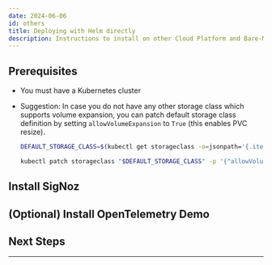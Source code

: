 ```yaml
---
date: 2024-06-06
id: others
title: Deploying with Helm directly
description: Instructions to install on other Cloud Platform and Bare-Metal Servers
---
```



<HostingDecision />

## Prerequisites

- You must have a Kubernetes cluster

<CommonPrerequisites />

- Suggestion: In case you do not have any other storage class which supports volume
  expansion, you can patch default storage class definition by setting
  `allowVolumeExpansion` to `True` (this enables PVC resize).

  ```bash
  DEFAULT_STORAGE_CLASS=$(kubectl get storageclass -o=jsonpath='{.items[?(@.metadata.annotations.storageclass\.kubernetes\.io/is-default-class=="true")].metadata.name}')

  kubectl patch storageclass "$DEFAULT_STORAGE_CLASS" -p '{"allowVolumeExpansion": true}'
  ```

## Install SigNoz

<K8sInstall />

## (Optional) Install OpenTelemetry Demo

<K8sOtelDemo />

## Next Steps

<NextSteps />

---

[1]: https://github.com/SigNoz/charts/tree/main/charts/signoz#configuration

